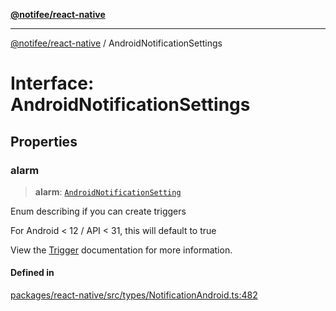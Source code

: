 [**@notifee/react-native**](react-native/reference/index)

***

[@notifee/react-native](react-native/reference/index) / AndroidNotificationSettings

# Interface: AndroidNotificationSettings

## Properties

### alarm

> **alarm**: [`AndroidNotificationSetting`](react-native/reference/Enumeration.AndroidNotificationSetting)

Enum describing if you can create triggers

For Android \< 12 / API \< 31, this will default to true

View the [Trigger](/react-native/android/triggers#android-12-limitations) documentation for more information.

#### Defined in

[packages/react-native/src/types/NotificationAndroid.ts:482](https://github.com/invertase/notifee/blob/main/packages/react-native/src/types/NotificationAndroid.ts#L482)
